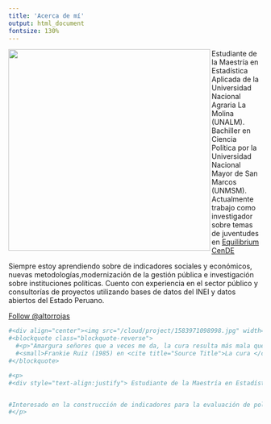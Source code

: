 ```yaml
---
title: 'Acerca de mí'
output: html_document
fontsize: 130%
---
```



<p> 
<img src="/cloud/project/1583971098998.jpg" width="400" height="400" align="left"> Estudiante de la Maestría en Estadística Aplicada de la Universidad Nacional Agraria La Molina (UNALM). Bachiller en Ciencia Política por la Universidad Nacional Mayor de San Marcos (UNMSM). Actualmente trabajo como investigador sobre temas de juventudes en [Equilibrium CenDE](https://equilibriumcende.com/)


Siempre estoy aprendiendo sobre de indicadores sociales y económicos, nuevas metodologías,modernización de la gestión pública e investigación sobre instituciones políticas. Cuento con experiencia en el sector público y consultorías de proyectos utilizando bases de datos del INEI y datos abiertos del Estado Peruano.
</p>


<a href="https://twitter.com/altorrojas?ref_src=twsrc%5Etfw" class="twitter-follow-button" data-show-count="false">Follow @altorrojas</a><script async src="https://platform.twitter.com/widgets.js" charset="utf-8"></script>


```r
#<div align="center"><img src="/cloud/project/1583971098998.jpg" width="300" height="300"></div>
#<blockquote class="blockquote-reverse">
  #<p>"Amargura señores que a veces me da, la cura resulta más mala que la enfermedad"</p>
  #<small>Frankie Ruiz (1985) en <cite title="Source Title">La cura </cite></small>
#</blockquote> 

#<p>
#<div style="text-align:justify"> Estudiante de la Maestría en Estadística Aplicada de la Universidad Nacional Agraria La Molina (UNALM). Bachiller en Ciencia Política por la Universidad Nacional Mayor de San Marcos (UNMSM). 


#Interesado en la construcción de indicadores para la evaluación de políticas, modernización de la gestión pública e  investigación sobre instituciones políticas. Cuento con experiencia en el sector público y consultorías de proyectos utilizando bases de datos del INEI y datos abiertos del Estado Peruano.  </div>
#</p>
```